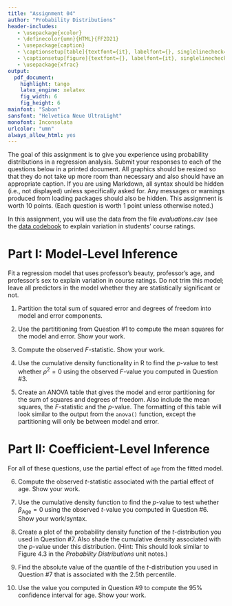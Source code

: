 ```yaml
---
title: "Assignment 04"
author: "Probability Distributions"
header-includes:
   - \usepackage{xcolor}
   - \definecolor{umn}{HTML}{FF2D21}
   - \usepackage{caption}
   - \captionsetup[table]{textfont={it}, labelfont={}, singlelinecheck=false, labelsep=newline}
   - \captionsetup[figure]{textfont={}, labelfont={it}, singlelinecheck=false, labelsep=period}
   - \usepackage{xfrac}
output: 
  pdf_document:
    highlight: tango
    latex_engine: xelatex
    fig_width: 6
    fig_height: 6
mainfont: "Sabon"
sansfont: "Helvetica Neue UltraLight"
monofont: Inconsolata
urlcolor: "umn"
always_allow_html: yes
---
```


\frenchspacing

The goal of this assignment is to give you experience using probability distributions in a regression analysis. Submit your responses to each of the questions below in a printed document. All graphics should be resized so that they do not take up more room than necessary and also should have an appropriate caption. If you are using Markdown, all syntax should be hidden (i.e., not displayed) unless specifically asked for. Any messages or warnings produced from loading packages should also be hidden. This assignment is worth 10 points. (Each question is worth 1 point unless otherwise noted.)

In this assignment, you will use the data from the file *evaluations.csv* (see the [data codebook](https://zief0002.github.io/book-8252/data-codebook.html#evaluations) to explain variation in students' course ratings. 


# Part I: Model-Level Inference

Fit a regression model that uses professor's beauty, professor's age, and professor's sex to explain variation in course ratings. Do not trim this model; leave all predictors in the model whether they are statistically significant or not.


1. Partition the total sum of squared error and degrees of freedom into model and error components.

2. Use the partititioning from Question \#1 to compute the mean squares for the model and error. Show your work.

3. Compute the observed $F$-statistic. Show your work.

4. Use the cumulative density functionality in R to find the $p$-value to test whether $\rho^2=0$ using the observed $F$-value you computed in Question \#3.

5. Create an ANOVA table that gives the model and error partitioning for the sum of squares and degrees of freedom. Also include the mean squares, the $F$-statistic and the $p$-value. The formatting of this table will look similar to the output from the `anova()` function, except the partitioning will only be between model and error.


# Part II: Coefficient-Level Inference

For all of these questions, use the partial effect of `age` from the fitted model.

6. Compute the observed $t$-statistic associated with the partial effect of age. Show your work.

7. Use the cumulative density function to find the $p$-value to test whether $\beta_{\mathrm{Age}}=0$ using the observed $t$-value you computed in Question \#6. Show your work/syntax.

8. Create a plot of the probability density function of the $t$-distribution you used in Question \#7. Also shade the cumulative density associated with the $p$-value under this distribution. (Hint: This should look similar to Figure 4.3 in the *Probability Distributions* unit notes.)

9. Find the absolute value of the quantile of the $t$-distribution you used in Question \#7 that is associated with the 2.5th percentile.

10. Use the value you computed in Question \#9 to compute the 95\% confidence interval for age. Show your work.






